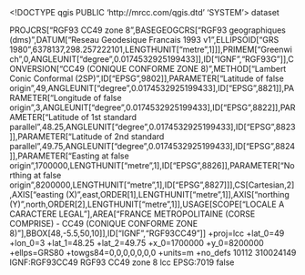 <!DOCTYPE qgis PUBLIC 'http://mrcc.com/qgis.dtd' 'SYSTEM'>
<qgis version="3.28.0-Firenze">
  <identifier></identifier>
  <parentidentifier></parentidentifier>
  <language></language>
  <type>dataset</type>
  <title></title>
  <abstract></abstract>
  <contact>
    <name></name>
    <organization></organization>
    <position></position>
    <voice></voice>
    <fax></fax>
    <email></email>
    <role></role>
  </contact>
  <links/>
  <fees></fees>
  <encoding></encoding>
  <crs>
    <spatialrefsys nativeFormat="Wkt">
      <wkt>PROJCRS["RGF93 CC49 zone 8",BASEGEOGCRS["RGF93 geographiques (dms)",DATUM["Reseau Geodesique Francais 1993 v1",ELLIPSOID["GRS 1980",6378137,298.257222101,LENGTHUNIT["metre",1]]],PRIMEM["Greenwich",0,ANGLEUNIT["degree",0.0174532925199433]],ID["IGNF","RGF93G"]],CONVERSION["CC49 (CONIQUE CONFORME ZONE 8)",METHOD["Lambert Conic Conformal (2SP)",ID["EPSG",9802]],PARAMETER["Latitude of false origin",49,ANGLEUNIT["degree",0.0174532925199433],ID["EPSG",8821]],PARAMETER["Longitude of false origin",3,ANGLEUNIT["degree",0.0174532925199433],ID["EPSG",8822]],PARAMETER["Latitude of 1st standard parallel",48.25,ANGLEUNIT["degree",0.0174532925199433],ID["EPSG",8823]],PARAMETER["Latitude of 2nd standard parallel",49.75,ANGLEUNIT["degree",0.0174532925199433],ID["EPSG",8824]],PARAMETER["Easting at false origin",1700000,LENGTHUNIT["metre",1],ID["EPSG",8826]],PARAMETER["Northing at false origin",8200000,LENGTHUNIT["metre",1],ID["EPSG",8827]]],CS[Cartesian,2],AXIS["easting (X)",east,ORDER[1],LENGTHUNIT["metre",1]],AXIS["northing (Y)",north,ORDER[2],LENGTHUNIT["metre",1]],USAGE[SCOPE["LOCALE A CARACTERE LEGAL"],AREA["FRANCE METROPOLITAINE (CORSE COMPRISE) - CC49 (CONIQUE CONFORME ZONE 8)"],BBOX[48,-5.5,50,10]],ID["IGNF","RGF93CC49"]]</wkt>
      <proj4>+proj=lcc +lat_0=49 +lon_0=3 +lat_1=48.25 +lat_2=49.75 +x_0=1700000 +y_0=8200000 +ellps=GRS80 +towgs84=0,0,0,0,0,0,0 +units=m +no_defs</proj4>
      <srsid>10112</srsid>
      <srid>310024149</srid>
      <authid>IGNF:RGF93CC49</authid>
      <description>RGF93 CC49 zone 8</description>
      <projectionacronym>lcc</projectionacronym>
      <ellipsoidacronym>EPSG:7019</ellipsoidacronym>
      <geographicflag>false</geographicflag>
    </spatialrefsys>
  </crs>
  <extent>
    <spatial maxx="0" dimensions="2" minx="0" minz="0" miny="0" crs="IGNF:RGF93CC49" maxy="0" maxz="0"/>
    <temporal>
      <period>
        <start></start>
        <end></end>
      </period>
    </temporal>
  </extent>
</qgis>
